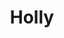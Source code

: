 ---
title: "Holly"
description: "Charcoal on paper toned with charcoal and glycerin."
tags: ["mixed media", "illustration"]
image: "../../images/covers/Holly.jpg"
---